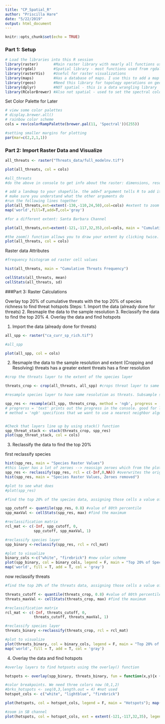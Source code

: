 ```yaml
---
title: "CP_Spatial_R"
author: "Priscilla Hare"
date: "5/22/2019"
output: html_document
---
```


```r
knitr::opts_chunk$set(echo = TRUE)
```
### Part 1: Setup
```r
# Load the libraries into this R session
library(raster)       #Main raster library with nearly all functions used in this analysis
library(rgdal)        #Spatial library - most functions used from rgdal are for vectors (shapefiles)
library(rasterVis)    #Useful for raster visualizations
library(maps)         #Has a database of maps. I use this to add a map to my raster to visualize land boundaries
library(rgeos)        #Need this library for topology operations on geometries
library(dplyr)        #NOT spatial - this is a data wrangling library
library(RColorBrewer) #Also not spatial - used to set the spectral color scheme 
```

Set Color Palette for Later
```r
# view some color palettes
# display.brewer.all()
# rainbow color scheme
cols = rev(colorRampPalette(brewer.pal(11, 'Spectral'))(255)) 

#setting smaller margins for plotting
par(mar=c(2,2,1,1))
```


### Part 2: Import Raster Data and Visualize
```r

all_threats <- raster("Threats_data/full_modelnv.tif")

plot(all_threats, col = cols)

#all_threats
#do the above in console to get info about the raster: dimensions, resolution, extent, coord.ref, data source

# add a landmap to your shapefile. the add=T argument tells R to add it to the existing plot.
# make sure you understand what the other arguments do
#run the following lines together
plot(all_threats,ext=extent(-130,-110,24,50),col=cols) #extent to zoom in
map('world',fill=T,add=T,col='gray')

#for a different extent: Santa Barbara Channel

plot(all_threats,ext=extent(-121,-117,32,35),col=cols, main = "Cumulative Threats") #main adds title

#the zoom() function allows you to draw your extent by clicking twice. run together with plot, but not in markdown html
plot(all_threats, col = cols)


```

Raster data Attributes
```r
#frequency histogram od raster cell values

hist(all_threats, main = "Cumulative Threats Frequency")

cellStats(all_threats, mean)
cellStats(all_threats, sd)

```

###Part 3: Raster Calculations

Overlay top 20% of cumulative threats with the top 20% of species richness to find threat hotspots
Steps:
1. Import the data (already done for threats)
2. Resmaple the data to the sample resolution
3. Reclassify the data to find the top 20%
4. Overlay the data and find hotspots

1. Import the data (already done for threats)
```r
all_spp <- raster("ca_curr_sp_rich.tif")

#all_spp

plot(all_spp, col = cols)
```

2. Resmaple the data to the sample resolution and extent (Cropping and Resolving)
threats has a greater extent
threats has a finer resolution
```r
#crop the threats layer to the extent of the species layer

threats_crop <- crop(all_threats, all_spp) #crops threat layer to same extent of species

#resample species layer to have same resolution as threats. Subsample species layer to arteficially have a higher resolution

spp_res <- resample(all_spp, threats_crop, method = 'ngb', progress = 'text')
# progrerss = 'text' prints out the progress in the console. good for longer running function so you can see progress
# method = 'ngb' specifices that we want to use a nearest neighbor algorithm to resmaple, instead of interpololation


#Check that layers line up by using stack() function
spp_threat_stack <- stack(threats_crop, spp_res)
plot(spp_threat_stack, col = cols)

```

3. Reclassify the data to find the top 20%

first reclassify species
```r
hist(spp_res, main = "Species Raster Values")
#this layer has a lot of zeroes --> reassign zeroes which from the plot look like they should be NAs
spp_res <- reclassify(spp_res, rcl = c(-Inf,0,NA)) #overwrites the original spp_res object , -INF = - infinity
hist(spp_res, main = "Species Raster Values, Zeroes removed")

#plot to see what does
#plot(spp_res)

#find the top 20% of the species data, assigning those cells a value of 1, and all other non-NA cells a value of 0. use the quantile() function

spp_cutoff <- quantile(spp_res, 0.8) #value of 80th percentile
spp_maxVal <- cellStats(spp_res, max) #find the maximum

#reclassification matrix
rcl_mat <- c(-Inf, spp_cutoff, 0,
             spp_cutoff, spp_maxVal, 1)

#reclassify species layer
spp_binary <-reclassify(spp_res, rcl = rcl_mat)

#plot to visualize
binary_cols <-c("white", "firebrick") #new color scheme
plot(spp_binary, col = binary_cols, legend = F, main = "Top 20% of Species Richness")
map('world', fill = T, add = T, col = 'gray')


```

now reclassify threats
```r

#find the top 20% of the threats data, assigning those cells a value of 1, and all other non-NA cells a value of 0. use the quantile() function

threats_cutoff <- quantile(threats_crop, 0.8) #value of 80th percentile
threats_maxVal <- cellStats(threats_crop, max) #find the maximum

#reclassification matrix
rcl_mat <- c(-Inf, threats_cutoff, 0,
             threats_cutoff, threats_maxVal, 1)

#reclassify species layer
threats_binary <-reclassify(threats_crop, rcl = rcl_mat)

#plot to visualize
plot(threats_binary, col = binary_cols, legend = F, main = "Top 20% of Cumulative Threats")
map('world', fill = T, add = T, col = 'gray')

```


4. Overlay the data and find hotspots
```r
#overlay layers to find hotpsots using the overlay() function

hotspots <- overlay(spp_binary, threats_binary, fun = function(x,y){x + y}) #can just add them together because the rasters we are combining are just 1s and 0s

#color breakpoints. We need three colors now (0,1,2)
#brks_hotspots <- seq(0,3,length.out = 4) #not used
hotspot_cols <- c("white", "lightblue", "firebrick")

plot(hotspots, col = hotspot_cols, legend = F, main = "Hotspots"); map('world', fill = T, add = T, col = 'gray80')

#zoom in SB channel
plot(hotspots, col = hotspot_cols, ext = extent(-121,-117,32,35), legend = F, main = "Hotspots, SB Channel"); map('world', fill = T, add = T, col = 'gray80')

```

